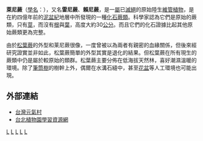 {{Automatic taxobox
| taxon = Rhynia
| authority = {{tsl|en|Robert Kidston||Kidst.}} & {{tsl|en|William Henry Lang||W.H.Lang}} (1917)
| fossil_range = {{Geological range|412.3|391.9|ref=<ref name="Fossilworks">{{Cite web |url = http://fossilworks.org/bridge.pl?a=taxonInfo&taxon_no=55173 |title = Fossilworks: Rhynia |language = en |accessdate = 2018-06-29 |archive-date = 2018-06-29 |archive-url = https://web.archive.org/web/20180629155103/http://fossilworks.org/bridge.pl?a=taxonInfo&taxon_no=55173 |dead-url = no }}</ref>}}[[泥盆紀|泥盆紀]]早期
| image = Rhynia reconstruction.jpg 
| image_width = 150px
| image_caption = ''Rhynia gwynne-vaughanii''的復原圖<ref name=kenrick>{{Cite book |last1=Kenrick |first1=P.|first2=P.R. |last2=Crane |year=1997 |title=The origin and early diversification of land plants : a cladistic study |url=https://archive.org/details/originearlydiver0000kenr |publisher=Smithsonian Institution Press |publication-place=Washington & London |isbn= 978-1-56098-729-1 }} Fig. 4.8, p. 101.</ref> 
| subdivision_ranks = [[種|種]]
| subdivision = {{species list|Rhynia gwynne-vaughanii|Kidst. & W.H.Lang (1917)}}
}}

'''萊尼蕨'''（[[學名|學名]]：{{lang|la|'''''Rhynia'''''}}），又名'''雷尼蕨'''、'''賴尼蕨'''，是一[[屬|屬]]已[[滅絕|滅絕]]的原始陸生[[維管植物|維管植物]]，是在約四億年前的[[泥盆紀|泥盆紀]]地層中所發現的一種[[化石|化石]][[蕨類|蕨類]]。科學家認為它們是原始的蕨類，只有[[莖|莖]]，而沒有[[根|根]]與[[葉|葉]]，高度大約30[[公分|公分]]。而且它們的化石證據比起其他原始蕨類更為完整。

由於[[松葉蕨|松葉蕨]]的外型和莱尼蕨很像，一度曾被以為兩者有親密的血緣關係，但後來經研究證實並非如此，松葉蕨簡單的外型其實是退化的結果。但松葉蕨在所有現生的蕨類中仍是屬於較原始的類群。松葉蕨主要分佈在低海拔天然林，喜好潮濕溫暖的環境。除了[[筆筒樹|筆筒樹]]的樹幹上外，偶爾在水溝石縫中，甚至[[花盆|花盆]]等人工環境也可能出現。

== 外部連結 ==
*[http://www.ylib.com/taiwan/seemainplant02.asp 台灣元氣村] {{Wayback|url=http://www.ylib.com/taiwan/seemainplant02.asp |date=20080528101956 }}
*[https://web.archive.org/web/20070928083909/http://tpbg.tfri.gov.tw/Default.aspx?tabid=467 台北植物園學習資源網]
{{Taxonbar}}
[[Category:萊尼蕨亞門|L]]
[[Category:古植物|L]]
[[Category:泥盆紀生物|L]]
[[Category:單種屬植物|L]]
[[Category:1917年描述的分类群|L]]